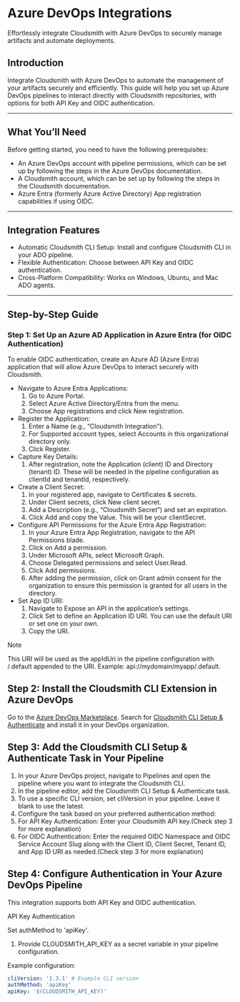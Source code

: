 # Azure DevOps Integrations

Effortlessly integrate Cloudsmith with Azure DevOps to securely manage artifacts and automate deployments.

## Introduction

Integrate Cloudsmith with Azure DevOps to automate the management of your artifacts securely and efficiently. This guide will help you set up Azure DevOps pipelines to interact directly with Cloudsmith repositories, with options for both API Key and OIDC authentication.

---

## What You’ll Need

Before getting started, you need to have the following prerequisites:

- An Azure DevOps account with pipeline permissions, which can be set up by following the steps in the Azure DevOps documentation.
- A Cloudsmith account, which can be set up by following the steps in the Cloudsmith documentation.
- Azure Entra (formerly Azure Active Directory) App registration capabilities if using OIDC.

---

## Integration Features

- Automatic Cloudsmith CLI Setup: Install and configure Cloudsmith CLI in your ADO pipeline.
- Flexible Authentication: Choose between API Key and OIDC authentication.
- Cross-Platform Compatibility: Works on Windows, Ubuntu, and Mac ADO agents.

---

## Step-by-Step Guide

### Step 1: Set Up an Azure AD Application in Azure Entra (for OIDC Authentication)

To enable OIDC authentication, create an Azure AD (Azure Entra) application that will allow Azure DevOps to interact securely with Cloudsmith.

- Navigate to Azure Entra Applications:
  1. Go to Azure Portal.
  2. Select Azure Active Directory/Entra from the menu.
  3. Choose App registrations and click New registration.
- Register the Application:
  1. Enter a Name (e.g., “Cloudsmith Integration”).
  2. For Supported account types, select Accounts in this organizational directory only.
  3. Click Register.
- Capture Key Details:
  1. After registration, note the Application (client) ID and Directory (tenant) ID. These will be needed in the pipeline configuration as clientId and tenantId, respectively.
- Create a Client Secret:
  1. In your registered app, navigate to Certificates & secrets.
  2. Under Client secrets, click New client secret.
  3. Add a Description (e.g., “Cloudsmith Secret”) and set an expiration.
  4. Click Add and copy the Value. This will be your clientSecret.
- Configure API Permissions for the Azure Entra App Registration:
  1. In your Azure Entra App Registration, navigate to the API Permissions blade.
  2. Click on Add a permission.
  3. Under Microsoft APIs, select Microsoft Graph.
  4. Choose Delegated permissions and select User.Read.
  5. Click Add permissions.
  6. After adding the permission, click on Grant admin consent for the organization to ensure this permission is granted for all users in the directory.
- Set App ID URI:
  1. Navigate to Expose an API in the application’s settings.
  2. Click Set to define an Application ID URI. You can use the default URI or set one on your own.
  3. Copy the URI.

> [!NOTE]
> This URI will be used as the appIdUri in the pipeline configuration with /.default appended to the URI. Example: api://mydomain/myapp/.default.

## Step 2: Install the Cloudsmith CLI Extension in Azure DevOps

Go to the [Azure DevOps Marketplace](#). Search for [Cloudsmith CLI Setup & Authenticate](#) and install it in your DevOps organization.

## Step 3: Add the Cloudsmith CLI Setup & Authenticate Task in Your Pipeline

1. In your Azure DevOps project, navigate to Pipelines and open the pipeline where you want to integrate the Cloudsmith CLI.
2. In the pipeline editor, add the Cloudsmith CLI Setup & Authenticate task.
3. To use a specific CLI version, set cliVersion in your pipeline. Leave it blank to use the latest.
4. Configure the task based on your preferred authentication method:
5. For API Key Authentication: Enter your Cloudsmith API key.(Check step 3 for more explanation)
6. For OIDC Authentication: Enter the required OIDC Namespace and OIDC Service Account Slug along with the Client ID, Client Secret, Tenant ID, and App ID URI as needed.(Check step 3 for more explanation)

## Step 4: Configure Authentication in Your Azure DevOps Pipeline

This integration supports both API Key and OIDC authentication.

API Key Authentication

Set authMethod to 'apiKey'.

1. Provide CLOUDSMITH_API_KEY as a secret variable in your pipeline configuration.

Example configuration:

```yaml
cliVersion: '1.3.1' # Example CLI version
authMethod: 'apiKey'
apiKey: '$(CLOUDSMITH_API_KEY)'
```
